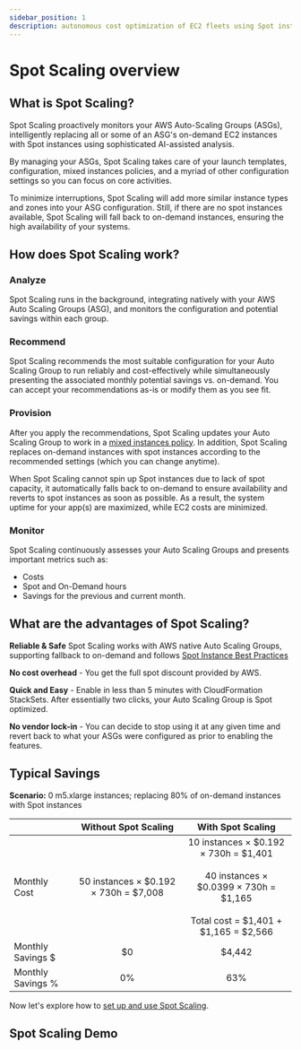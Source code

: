 ```yaml
---
sidebar_position: 1
description: autonomous cost optimization of EC2 fleets using Spot instances
---
```


# Spot Scaling overview

## What is Spot Scaling?

Spot Scaling proactively monitors your AWS Auto-Scaling Groups (ASGs), intelligently replacing all or some of an ASG's on-demand EC2 instances with Spot instances using sophisticated AI-assisted analysis.

By managing your ASGs, Spot Scaling takes care of your launch templates, configuration, mixed instances policies, and a myriad of other configuration settings so you can focus on core activities.

To minimize interruptions, Spot Scaling will add more similar instance types and zones into your ASG configuration. Still, if there are no spot instances available, Spot Scaling will fall back to on-demand instances, ensuring the high availability of your systems.

## How does Spot Scaling work?

### Analyze

Spot Scaling runs in the background, integrating natively with your AWS Auto Scaling Groups (ASG), and monitors the configuration and potential savings within each group.

### Recommend

Spot Scaling recommends the most suitable configuration for your Auto Scaling Group to run reliably and cost-effectively while simultaneously presenting the associated monthly potential savings vs. on-demand. You can accept your recommendations as-is or modify them as you see fit.

### Provision

After you apply the recommendations, Spot Scaling updates your Auto Scaling Group to work in a [mixed instances policy](https://docs.aws.amazon.com/autoscaling/ec2/APIReference/API_MixedInstancesPolicy.html). In addition, Spot Scaling replaces on-demand instances with spot instances according to the recommended settings (which you can change anytime).

When Spot Scaling cannot spin up Spot instances due to lack of spot capacity, it automatically falls back to on-demand to ensure availability and reverts to spot instances as soon as possible. As a result, the system uptime for your app(s) are maximized, while EC2 costs are minimized.

### Monitor

Spot Scaling continuously assesses your Auto Scaling Groups and presents important metrics such as:

- Costs
- Spot and On-Demand hours
- Savings for the previous and current month.

## What are the advantages of Spot Scaling?

**Reliable & Safe** Spot Scaling works with AWS native Auto Scaling Groups, supporting fallback to on-demand and follows [Spot Instance Best Practices](https://docs.aws.amazon.com/whitepapers/latest/cost-optimization-leveraging-ec2-spot-instances/spot-best-practices.html)

**No cost overhead** - You get the full spot discount provided by AWS.

**Quick and Easy** - Enable in less than 5 minutes with CloudFormation StackSets. After essentially two clicks, your Auto Scaling Group is Spot optimized.

**No vendor lock-in** - You can decide to stop using it at any given time and revert back to what your ASGs were configured as prior to enabling the features.

## **Typical Savings**

**Scenario:** 0 m5.xlarge instances; replacing 80% of on-demand instances with Spot instances

|                   |             **Without Spot Scaling**              |                                                                     **With Spot Scaling**                                                                     |
| ----------------- | :-----------------------------------------------: | :-----------------------------------------------------------------------------------------------------------------------------------------------------------: |
| Monthly Cost      | 50 instances &times; $0.192 &times; 730h = $7,008 | 10 instances &times; $0.192 &times; 730h = $1,401<br/><br/>40 instances &times; $0.0399 &times; 730h = $1,165<br/><br/> Total cost = $1,401 + $1,165 = $2,566 |
| Monthly Savings $ |                        $0                         |                                                                            $4,442                                                                             |
| Monthly Savings % |                        0%                         |                                                                              63%                                                                              |

Now let's explore how to [set up and use Spot Scaling](setup.mdx).

## Spot Scaling Demo


<LoomEmbed id="35dc27506b94413f941f5b364ed93096" />
